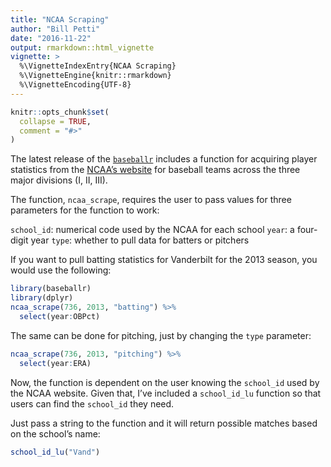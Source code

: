 ```yaml
---
title: "NCAA Scraping"
author: "Bill Petti"
date: "2016-11-22"
output: rmarkdown::html_vignette
vignette: >
  %\VignetteIndexEntry{NCAA Scraping}
  %\VignetteEngine{knitr::rmarkdown}
  %\VignetteEncoding{UTF-8}
---
```


```r
knitr::opts_chunk$set(
  collapse = TRUE,
  comment = "#>"
)
```

The latest release of the [`baseballr`](https://billpetti.github.io/baseballr/) includes a function for acquiring player statistics from the [NCAA's website](http://stats.ncaa.org) for baseball teams across the three major divisions (I, II, III).

The function, `ncaa_scrape`, requires the user to pass values for three parameters for the function to work:

`school_id`: numerical code used by the NCAA for each school
`year`: a four-digit year
`type`: whether to pull data for batters or pitchers

If you want to pull batting statistics for Vanderbilt for the 2013 season, you would use the following:

```r
library(baseballr)
library(dplyr)
ncaa_scrape(736, 2013, "batting") %>%
  select(year:OBPct)
```


The same can be done for pitching, just by changing the `type` parameter:

```r
ncaa_scrape(736, 2013, "pitching") %>%
  select(year:ERA)
```


Now, the function is dependent on the user knowing the `school_id` used by the NCAA website. Given that, I've included a `school_id_lu` function so that users can find the `school_id` they need.

Just pass a string to the function and it will return possible matches based on the school's name:

```r
school_id_lu("Vand")
```

